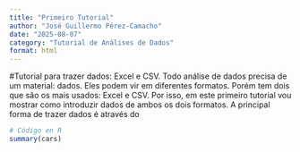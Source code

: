 ```yaml
---
title: "Primeiro Tutorial"
author: "José Guillermo Pérez-Camacho"
date: "2025-08-07"
category: "Tutorial de Análises de Dados"
format: html
---
```


#Tutorial para trazer dados: Excel e CSV. Todo análise de dados precisa de um material: dados. Eles podem vir em diferentes formatos. Porém tem dois que são os mais usados: Excel e CSV. Por isso, em este primeiro tutorial vou mostrar como introduzir dados de ambos os dois formatos. A principal forma de trazer dados é através do

```r
# Código en R
summary(cars)
```
